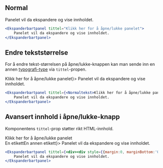 
## Normal

<Example>
    <Ekspanderbartpanel tittel="Klikk her for å åpne/lukke panelet">
        Panelet vil da ekspandere og vise innholdet.
    </Ekspanderbartpanel>
</Example>

```jsx
<Ekspanderbartpanel tittel="Klikk her for å åpne/lukke panelet">
    Panelet vil da ekspandere og vise innholdet.
</Ekspanderbartpanel>
```

## Endre tekststørrelse

For å endre tekst-størrelsen på åpne/lukke-knappen kan man sende inn en annen
[typografi-type](/components/typografi) via `tittel`-propen.

<Example>
    <Ekspanderbartpanel tittel={<Normaltekst>Klikk her for å åpne/lukke panelet</Normaltekst>}>
        Panelet vil da ekspandere og vise innholdet.
    </Ekspanderbartpanel>
</Example>

```jsx
<Ekspanderbartpanel tittel={<Normaltekst>Klikk her for å åpne/lukke panelet</Normaltekst>}>
    Panelet vil da ekspandere og vise innholdet.
</Ekspanderbartpanel>
```

## Avansert innhold i åpne/lukke-knapp

Komponentens `tittel`-prop støtter rikt HTML-innhold.

<Example>
    <Ekspanderbartpanel tittel={<div><div style={{margin:0, marginBottom:'0.5rem'}}>Klikk her for å åpne/lukke panelet</div><Etikett type="suksess">En etikett</Etikett><Etikett type="fokus" style={{marginLeft:'0.5rem'}}>En annen etikett</Etikett></div>}>
        Panelet vil da ekspandere og vise innholdet.
    </Ekspanderbartpanel>
</Example>

```jsx
<Ekspanderbartpanel tittel={<div><div style={{margin:0, marginBottom:'0.5rem'}}>Klikk her for å åpne/lukke panelet</div><Etikett type="suksess">En etikett</Etikett><Etikett type="fokus" style={{marginLeft:'0.5rem'}}>En annen etikett</Etikett></div>}>
    Panelet vil da ekspandere og vise innholdet.
</Ekspanderbartpanel>
```
